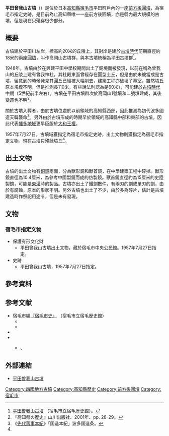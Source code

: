 {{日本古墳
|名稱     = 平田曾我山古墳
|圖片     = 
|所屬     =  平田古墳群
|所在地   = 日本[[高知縣|高知縣]][[宿毛市|宿毛市]]平田町戶內
|形狀     = [[前方後圓墳|前方後圓墳]]
|規模     = 墳丘推測長110米{{Sfn|宿毛市の文化財（宿毛市史）}}<br />（另一說法為60米{{Sfn|曽我山古墳（角）|1986年}}）
|建造時期 = [[古墳時代|古墳時代]]中期（約5世紀前半）
|墓室形態 = 
|被葬者   = 天韓襲命（初代{{Link-ja|波多國造|波多国造}}）
|出土文物   = 銅鏡、鐵劍和{{Link-ja|土師器|土師器}}
|史跡指定 = 宿毛市指定史跡
|其他 = 
}}

'''平田曾我山古墳'''（{{jpn|j=平田曽我山古墳|hg=ひらたそがやまこふん|rm=Hiratasogayamakofun}}）是位於日本[[高知縣|高知縣]][[宿毛市|宿毛市]]平田町戶內的一座[[前方後圓墳|前方後圓墳]]，為宿毛市指定史跡，是目前為止高知縣唯一一座前方後圓墳，亦是縣內最大規模的古墳，但是現在只殘存很少部分{{Sfn|中期古墳時代（宿毛市史）}}。

== 概要 ==
古墳建於平田川左岸，標高約20米的丘陵上{{Sfn|曾我山古墳（平凡社）|1983年}}，其對岸是建於[[古墳時代|古墳時代]]前期直徑約18米的兩座[[圓墳|圓墳]]，叫作高岡山古墳群，與本古墳統稱為平田古墳群<ref name="宿毛市歴史館">[http://www.city.sukumo.kochi.jp/sbc/history/cultural/p011.html 平田曽我山古墳] {{Wayback|url=http://www.city.sukumo.kochi.jp/sbc/history/cultural/p011.html |date=20160305123522 }}（宿毛市立宿毛歴史館）。</ref>{{Sfn|地誌編 宿毛市 > 沿革（角）|1986年}}。

1948年，古墳由於在興建平田中學校期間出土了銅境而被發現{{Sfn|中期古墳時代（宿毛市史）}}，以前在稱為曾我山的丘陵上建有曾我神杜，其社殿東面曾經存在圓型土丘{{Sfn|中期古墳時代（宿毛市史）}}，但是由於未被當成是古墳，留意到的時候発見其圓丘已經被大幅削去{{Sfn|中期古墳時代（宿毛市史）}}，建築工程亦破壞了墓室，雖然墳丘原本規模不明，但是推測長110米{{Sfn|宿毛市の文化財（宿毛市史）}}，有些說法則認為是60米{{Sfn|曽我山古墳（角）|1986年}}），可能建於[[古墳時代|古墳時代]]中期（5世紀前半左右）{{Sfn|中期古墳時代（宿毛市史）}}。古墳在平田古墳群次於高岡山1號墳和二號墳建成，其後變遷也不明<ref>『高知県の歴史』山川出版社、2001年、pp. 28-29。</ref>。

關於古墳入葬者，由於古墳位處於以前{{Link-ja|波多國造|波多国造}}領域的高知縣西部，因此推測為初代波多國造天韓襲命<ref>《[[先代舊事本紀|先代舊事本紀]]》「国造本紀」波多国造条。</ref>{{Sfn|中期古墳時代（宿毛市史）}}。另外由於古墳形成的時期早於{{Link-ja|都佐國造|都佐国造}}領域的高知縣中部和東部的古墳，因此代表[[幡多郡|幡多地域]]更早臣服於[[大和王權|大和王權]]{{Sfn|地誌編 宿毛市 > 沿革（角）|1986年}}。

1957年7月27日，古墳域獲指定為宿毛市指定史跡，出土文物則獲指定為宿毛市指定文物{{Sfn|宿毛市の文化財（宿毛市史）}}。現在古墳只殘餘墳丘<ref name="宿毛市歴史館"/>。

== 出土文物 ==
古墳的出土文物有[[銅鏡|銅鏡]]兩面，分為獸形鏡和獸首鏡，在中學建築工程中碎掉。獸形鏡直徑為10.4厘米，為參考中國製鏡而成的仿製鏡。獸首鏡直徑約為15厘米的史陸製鏡，可能是[[東漢|東漢]]時的製品{{Sfn|中期古墳時代（宿毛市史）}}。古墳亦出土了鐵劍數件，有兩刃的劍或單刃的劍，由於有腐蝕，原本的形狀不明{{Sfn|中期古墳時代（宿毛市史）}}。另外古墳也出土了不少{{Link-ja|土師器|土師器}}，由於多為碎片，估計是古墳建造時作祭祀用途る{{Sfn|中期古墳時代（宿毛市史）}}，但是未有發現{{Link-ja|須惠器|須恵器}}{{Sfn|宿毛市の文化財（宿毛市史）}}。

== 文物 ==
=== 宿毛市指定文物 ===
* 保護有形文化財
** 平田曾我山古墳出土文物，藏於宿毛市中央公民館。1957年7月27日指定{{Sfn|宿毛市の文化財（宿毛市史）}}。
* 史跡
** 平田曾我山古墳，1957年7月27日指定{{Sfn|宿毛市の文化財（宿毛市史）}}。

== 參考資料 ==
{{reflist}}

== 参考文献 ==
* 宿毛市編[http://www.city.sukumo.kochi.jp/sbc/history/sisi/ 『宿毛市史』] {{Wayback|url=http://www.city.sukumo.kochi.jp/sbc/history/sisi/ |date=20160305173431 }}（宿毛市立宿毛歴史館）
** {{Wikicite|reference=[http://www.city.sukumo.kochi.jp/sbc/history/sisi/006201.html 「中期古墳時代」]|ref={{Harvid|中期古墳時代（宿毛市史）}}}}
** {{Wikicite|reference=[http://www.city.sukumo.kochi.jp/sbc/history/sisi/132901.html 「宿毛市の文化財」]|ref={{Harvid|宿毛市の文化財（宿毛市史）}}}}
* {{Cite book|editor=|author=|year=1983|script-chapter=ja:曾我山古墳|script-title=ja:日本歴史地名大系 40 高知県の地名|publisher=[[平凡社|平凡社]] |isbn=978-4582490404|ref={{Harvid|曾我山古墳（平凡社）|1983年}}}}
* {{Cite book|editor=|author=|year=1986|script-chapter=ja:|script-title=ja:角川日本地名大辞典 39 高知県|publisher=[[角川書店|角川書店]]|isbn=978-4040013909|ref=}}
** {{Wikicite|reference=「曽我山古墳」|ref={{Harvid|曽我山古墳（角）|1986年}}}}、{{Wikicite|reference=「地誌編 宿毛市 > 沿革」|ref={{Harvid|地誌編 宿毛市 > 沿革（角）|1986年}}}}

== 外部連結 ==
* [http://www.city.sukumo.kochi.jp/sbc/history/cultural/p011.html 平田曽我山古墳] {{Wayback|url=http://www.city.sukumo.kochi.jp/sbc/history/cultural/p011.html |date=20160305123522 }}

{{DEFAULTSORT:Hiratasogayamakofun}}
[[Category:四國地方古墳|Category:四國地方古墳]]
[[Category:高知縣歷史|Category:高知縣歷史]]
[[Category:前方後圓墳|Category:前方後圓墳]]
[[Category:宿毛市|Category:宿毛市]]